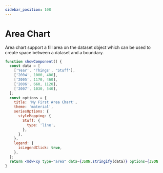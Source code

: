 ```yaml
---
sidebar_position: 108
---
```


# Area Chart

Area chart support a fill area on the dataset object which can be used to create space between a dataset and a boundary.

```jsx live
function showComponent() {
  const data = [
    ['Year', 'Things', 'Stuff'],
    ['2004', 1000, 400],
    ['2005', 1170, 460],
    ['2006', 660, 1120],
    ['2007', 1030, 540],
  ];
  const options = {
    title: 'My First Area Chart',
    theme: 'material',
    seriesOptions: {
      styleMapping: {
        Stuff: {
          type: 'line',
        },
      },
    },
    legend: {
      isLegendClick: true,
    },
  };
  return <mdw-xy type="area" data={JSON.stringify(data)} options={JSON.stringify(options)}></mdw-xy>;
}
```
